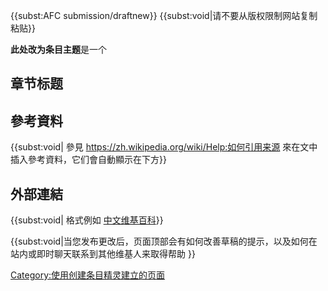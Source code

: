 {<noinclude />{subst:AFC submission/draftnew}}<!-- 请不要移除这一行代码 -->{<noinclude />{subst:void|请不要从版权限制网站复制粘贴}}

'''此处改为条目主题'''是一个



== 章节标题 ==




== 參考資料 ==
{{Reflist|2}}{<noinclude />{subst:void|
參見  https://zh.wikipedia.org/wiki/Help:如何引用来源 來在文中插入參考資料，它们會自動顯示在下方}}


== 外部連結 ==
{<noinclude />{subst:void| 
格式例如 [https://zh.wikipedia.org 中文维基百科]}}


<includeonly>[[Category:使用创建条目精灵建立的页面]]</includeonly>

{<noinclude />{subst:void|当您发布更改后，页面顶部会有如何改善草稿的提示，以及如何在站内或即时聊天联系到其他维基人来取得帮助 }}